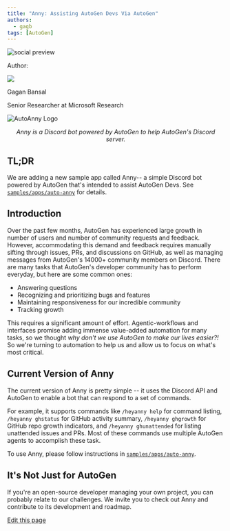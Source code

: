 ```yaml
---
title: "Anny: Assisting AutoGen Devs Via AutoGen"
authors:
  - gagb
tags: [AutoGen]
---
```


<div>
<img noZoom className="social-share-img"
  src="https://media.githubusercontent.com/media/ag2ai/ag2/refs/heads/main/website/static/img/cover.png"
  alt="social preview"
  style={{ position: 'absolute', left: '-9999px' }}
/>
</div>

<div class="blog-authors">
  <p class="authors">Author:</p>
  <CardGroup cols={2}>
    <Card href="https://www.linkedin.com/in/gagan-bansal/">
        <div class="col card">
          <div class="img-placeholder">
            <img noZoom src="https://github.com/gagb.png" />
          </div>
          <div>
            <p class="name">Gagan Bansal</p>
            <p>Senior Researcher at Microsoft Research</p>
          </div>
        </div>
    </Card>
  </CardGroup>
</div>

<div style={{ display: "flex", justifyContent: "center" }}>
  <img src='./img/AutoAnnyLogo.jpg' alt="AutoAnny Logo" style={{ width: "250px" }} />
</div>
<p align="center"><em>Anny is a Discord bot powered by AutoGen to help AutoGen's Discord server.</em></p>


## TL;DR

We are adding a new sample app called Anny-- a simple Discord bot powered
by AutoGen that's intended to assist AutoGen Devs. See [`samples/apps/auto-anny`](https://github.com/ag2ai/build-with-ag2/tree/e2e35c93df85e4a744ad950a99781633ee95b42b/samples/apps/auto-anny) for details.

## Introduction

Over the past few months, AutoGen has experienced large growth in number of users and number of community requests and feedback.
However, accommodating this demand and feedback requires manually sifting through issues, PRs, and discussions on GitHub, as well as managing messages
 from AutoGen's 14000+ community members on Discord. There are many tasks that AutoGen's developer community has to perform everyday,
  but here are some common ones:
- Answering questions
- Recognizing and prioritizing bugs and features
- Maintaining responsiveness for our incredible community
- Tracking growth

This requires a significant amount of effort. Agentic-workflows and interfaces promise adding
 immense value-added automation for many tasks, so we thought *why don't we use AutoGen to make
  our lives easier?!* So we're turning to automation to help us and allow
   us to focus on what's most critical.

## Current Version of Anny
The current version of Anny is pretty simple -- it uses the Discord API and AutoGen to enable a bot
 that can respond to a set of commands.

For example, it supports commands like `/heyanny help` for command listing, `/heyanny ghstatus` for
 GitHub activity summary, `/heyanny ghgrowth` for GitHub repo growth indicators, and `/heyanny ghunattended` for listing unattended issues and PRs. Most of these commands use multiple AutoGen agents to accomplish these task.

To use Anny, please follow instructions in [`samples/apps/auto-anny`](https://github.com/ag2ai/build-with-ag2/tree/e2e35c93df85e4a744ad950a99781633ee95b42b/samples/apps/auto-anny).

## It's Not Just for AutoGen
If you're an open-source developer managing your own project, you can probably relate to our challenges. We invite you to check out Anny and contribute to its development and roadmap.
<div className="edit-url-container">
    <a className="edit-url" href="https://github.com/ag2ai/ag2/edit/main/website/docs/_blogs/2024-02-02-AutoAnny/index.mdx" target='_blank'><Icon icon="pen" iconType="solid" size="13px"/> Edit this page</a>
</div>


